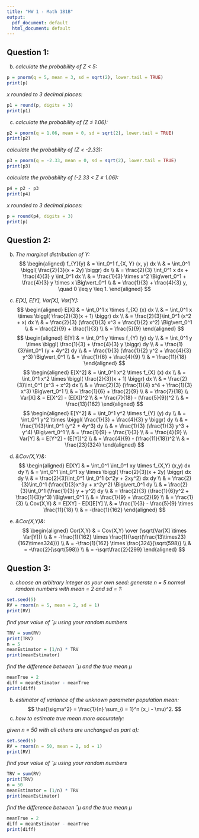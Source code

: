 ```yaml
---
title: "HW 1 - Math 181B"
output:
  pdf_document: default
  html_document: default
---
```


## Question 1:

b) *calculate the probability of Z < 5:*
```r
p = pnorm(q = 5, mean = 3, sd = sqrt(2), lower.tail = TRUE)
print(p)
```

  *x rounded to 3 decimal places:*
```r
p1 = round(p, digits = 3)
print(p1)
```

c) *calculate the probability of (Z ≤ 1.06):* 
```r
p2 = pnorm(q = 1.06, mean = 0, sd = sqrt(2), lower.tail = TRUE)
print(p2)
```

  *calculate the probability of (Z < -2.33):*
```r
p3 = pnorm(q = -2.33, mean = 0, sd = sqrt(2), lower.tail = TRUE)
print(p3)
```

  *calculate the probability of (-2.33 < Z ≤ 1.06):*
```r
p4 = p2 - p3
print(p4)
```

  *x rounded to 3 decimal places:*
```r
p = round(p4, digits = 3)
print(p)
```

## Question 2: 

b) *The marginal distribution of Y:*
  $$
  \begin{aligned}
		f_{Y}(y) & =  \int_0^1 f_{X, Y} (x, y) dx \\
				 & = \int_0^1 \biggl( \frac{2}{3}(x + 2y) \biggr) dx \\
				 & = \frac{2}{3} \int_0^1 x dx + \frac{4}{3} y \int_0^1 dx \\
				 & = \frac{1}{3} \times x^2 \Big\vert_0^1 + \frac{4}{3} y \times x \Big\vert_0^1 \\
				 & = \frac{1}{3} + \frac{4}{3} y, \quad 0 \leq y \leq 1. 
	\end{aligned}
	$$

c) *$E[X]$, $E[Y]$, $Var[X]$, $Var[Y]$:*
  $$
  \begin{aligned}
		E[X] & =  \int_0^1 x \times f_{X} (x) dx \\
				 & = \int_0^1 x \times \biggl( \frac{2}{3}(x + 1) \biggr) dx \\
				 & = \frac{2}{3}\int_0^1 (x^2 + x) dx \\ 
				 & = \frac{2}{3} (\frac{1}{3} x^3 + \frac{1}{2} x^2) \Big\vert_0^1 \\
				 & = \frac{2}{9} + \frac{1}{3} \\
				 & = \frac{5}{9}
	\end{aligned}
  $$
  $$
  \begin{aligned}
		E[Y] & =  \int_0^1 y \times f_{Y} (y) dy \\
				 & = \int_0^1 y \times \biggl( \frac{1}{3} + \frac{4}{3} y \biggr) dy \\
				 & = \frac{1}{3}\int_0^1 (y + 4y^2) dy \\ 
				 & = \frac{1}{3} (\frac{1}{2} y^2 + \frac{4}{3} y^3) \Big\vert_0^1 \\
				 & = \frac{1}{6} + \frac{4}{9} \\
				 & = \frac{11}{18}
	\end{aligned}
	$$
	$$
	\begin{aligned}
		E[X^2] & =  \int_0^1 x^2 \times f_{X} (x) dx \\
				 & = \int_0^1 x^2 \times \biggl( \frac{2}{3}(x + 1) \biggr) dx \\
				 & = \frac{2}{3}\int_0^1 (x^3 + x^2) dx \\ 
				 & = \frac{2}{3} (\frac{1}{4} x^4 + \frac{1}{3} x^3) \Big\vert_0^1 \\
				 & = \frac{1}{6} + \frac{2}{9} \\
				 & = \frac{7}{18} \\
    Var[X] & = E[X^2] - (E[X])^2 \\
           & = \frac{7}{18} - (\frac{5}{9})^2 \\
           & = \frac{13}{162}
	\end{aligned}
	$$
	$$
	\begin{aligned}
		E[Y^2] & =  \int_0^1 y^2 \times f_{Y} (y) dy \\
				 & = \int_0^1 y^2 \times \biggl( \frac{1}{3} + \frac{4}{3} y \biggr) dy \\
				 & = \frac{1}{3}\int_0^1 (y^2 + 4y^3) dy \\ 
				 & = \frac{1}{3} (\frac{1}{3} y^3 + y^4) \Big\vert_0^1 \\
				 & = \frac{1}{9} + \frac{1}{3} \\
				 & = \frac{4}{9} \\
		Var[Y] & = E[Y^2] - (E[Y])^2 \\
		       & = \frac{4}{9} - (\frac{11}{18})^2 \\
		       & = \frac{23}{324}
	\end{aligned}
	$$
d) *&Cov(X,Y)&:*
  $$
  \begin{aligned}
		E[XY] & =  \int_0^1 \int_0^1 xy \times f_{X,Y} (x,y) dx dy \\
				 & = \int_0^1 \int_0^1 xy \times \biggl( \frac{2}{3}(x + 2y) \biggr) dx dy \\
				 & = \frac{2}{3}\int_0^1 \int_0^1 (x^2y + 2xy^2) dx dy \\ 
				 & = \frac{2}{3}\int_0^1 (\frac{1}{3}x^3y + x^2y^2) \Big\vert_0^1 dy \\
				 & = \frac{2}{3}\int_0^1 (\frac{1}{3} y + y^2) dy \\
				 & = \frac{2}{3} (\frac{1}{6}y^2 + \frac{1}{3}y^3) \Big\vert_0^1 \\
				 & = \frac{1}{9} + \frac{2}{9} \\
				 & = \frac{1}{3} \\
		Cov(X,Y) & = E[XY] - E[X]E[Y] \\
		         & = \frac{1}{3} - \frac{5}{9} \times \frac{11}{18} \\
		         & = -\frac{1}{162}
	\end{aligned}
  $$
e) *&Cor(X,Y)&: *
  $$
  \begin{aligned}
		Cor(X,Y) & =  Cov(X,Y) \over (\sqrt(Var[X] \times Var[Y]))  \\
				 & = -\frac{1}{162} \times \frac{1}{\sqrt(\frac{13\times23}{162\times324})} \\
				 & = -\frac{1}{162} \times \frac{324}{\sqrt(598)} \\
				 & = -\frac{2}{\sqrt(598)} \\
				 & = -\sqrt\frac{2}{299}
	\end{aligned}
  $$


## Question 3:

a) *choose an arbitrary integer as your own seed:*
   *generate n = 5 normal random numbers with mean = 2 and sd = 1:*
```r
set.seed(5)
RV = rnorm(n = 5, mean = 2, sd = 1)
print(RV)
```

  *find your value of ˆμ using your random numbers*
```r
TRV = sum(RV)
print(TRV)
n = 5
meanEstimator = (1/n) * TRV
print(meanEstimator)
```

  *find the difference between ˆμ and the true mean μ*
```r
meanTrue = 2
diff = meanEstimator - meanTrue
print(diff)
```

b) *estimator of variance of the unknown parameter population mean: *
$$
\hat{\sigma^2} = \frac{1}{n} \sum_{i = 1}^n (x_i - \mu)^2.
$$
d) *how to estimate true mean more accurately: *

  *given n = 50 with all others are unchanged as part a): *
```r
set.seed(5)
RV = rnorm(n = 50, mean = 2, sd = 1)
print(RV)
```

  *find your value of ˆμ using your random numbers*
```r
TRV = sum(RV)
print(TRV)
n = 50
meanEstimator = (1/n) * TRV
print(meanEstimator)
```

  *find the difference between ˆμ and the true mean μ*
```r
meanTrue = 2
diff = meanEstimator - meanTrue
print(diff)
```
